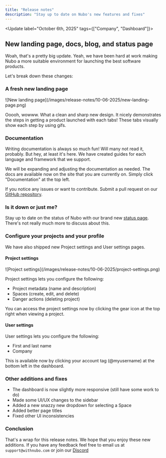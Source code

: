 ```yaml
---
title: "Release notes"
description: "Stay up to date on Nubo's new features and fixes"
---
```


<Update label="October 6th, 2025" tags={["Company", "Dashboard"]}>

## New landing page, docs, blog, and status page

Woah, that's a pretty big update. Yeah, we have been hard at work making Nubo a more suitable environment for launching the best software products.

Let's break down these changes:

### A fresh new landing page

<Frame>
![New landing page](/images/release-notes/10-06-2025/new-landing-page.png)
</Frame>

Ooooh, wowww. What a clean and sharp new design. It nicely demonstrates the steps in getting a product launched with each tabs! These tabs visually show each step by using gifs.

### Documentation

Writing documentation is always so much fun! Will many not read it, probably. But hey, at least it's here. We have created guides for each language and framework that we support.

We will be expanding and adjusting the documentation as needed. The docs are available now on the site that you are currently on. Simply click "Documentation" at the top left.

If you notice any issues or want to contribute. Submit a pull request on our [GitHub repository](https://github.com/withnubo/documentation).

### Is it down or just me?

Stay up to date on the status of Nubo with our brand new [status page](https://withnubo.statuspage.io/). There's not really much more to discuss about this.

### Configure your projects and your profile

We have also shipped new Project settings and User settings pages.

#### Project settings

<Frame>
![Project settings](/images/release-notes/10-06-2025/project-settings.png)
</Frame>

Project settings lets you configure the following:

- Project metadata (name and description)
- Spaces (create, edit, and delete)
- Danger actions (deleting project)

You can access the project settings now by clicking the gear icon at the top right when viewing a project.

#### User settings

User settings lets you configure the following:

- First and last name
- Company

This is available now by clicking your account tag (@myusername) at the bottom left in the dashboard.

### Other additions and fixes

- The dashboard is now slightly more responsive (still have some work to do)
- Made some UI/UX changes to the sidebar
- Added a new snazzy new dropdown for selecting a Space
- Added better page titles
- Fixed other UI inconsistencies

### Conclusion

That's a wrap for this release notes. We hope that you enjoy these new additions. If you have any feedback feel free to email us at `support@withnubo.com` or join our [Discord](https://discord.com/invite/4SM4faYqWQ)

</Update>
